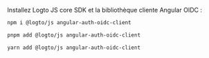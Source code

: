 
Installez Logto JS core SDK et la bibliothèque cliente Angular OIDC :

<Tabs>

  <TabItem value="npm" label="npm">

```bash
npm i @logto/js angular-auth-oidc-client
```

  </TabItem>
  <TabItem value="pnpm" label="pnpm">

```bash
pnpm add @logto/js angular-auth-oidc-client
```

  </TabItem>
  <TabItem value="yarn" label="yarn">

```bash
yarn add @logto/js angular-auth-oidc-client
```

  </TabItem>

</Tabs>
